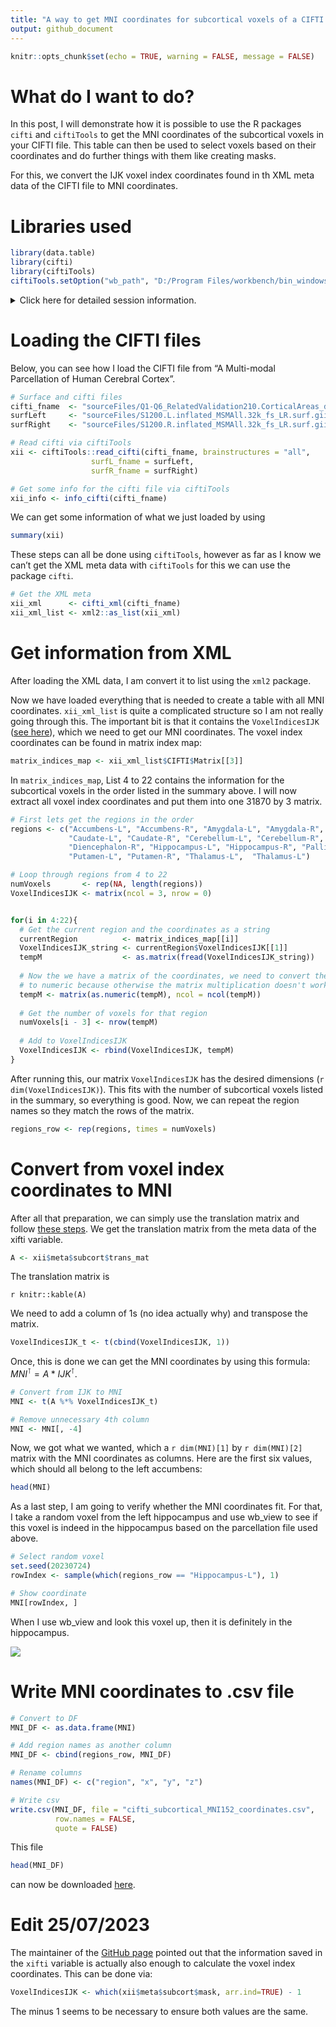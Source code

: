 ```yaml
---
title: "A way to get MNI coordinates for subcortical voxels of a CIFTI file"
output: github_document
---
```


```r
knitr::opts_chunk$set(echo = TRUE, warning = FALSE, message = FALSE)
```

# What do I want to do?
In this post, I will demonstrate how it is possible to use the R packages `cifti` and `ciftiTools` to get the MNI coordinates of the subcortical voxels in your CIFTI file. This table can then be used to select voxels based on their coordinates and do further things with them like creating masks.

For this, we convert the IJK voxel index coordinates found in th XML meta data of the CIFTI file to MNI coordinates.

# Libraries used
```r
library(data.table)
library(cifti)
library(ciftiTools)
ciftiTools.setOption("wb_path", "D:/Program Files/workbench/bin_windows64")
```

<details>
 <summary>Click here for detailed session information. </summary>

Note that I am using `ciftiTools` installed from the 12.0 GitHub branch even though it still says 0.11.0 below. 

```r
sessioninfo::session_info()
```
</details>

# Loading the CIFTI files

Below, you can see how I load the CIFTI file from “A Multi-modal Parcellation of Human Cerebral Cortex”.

```r
# Surface and cifti files
cifti_fname  <- "sourceFiles/Q1-Q6_RelatedValidation210.CorticalAreas_dil_Final_Final_Areas_Group_Colors_with_Atlas_ROIs2.32k_fs_LR.dlabel.nii"
surfLeft     <- "sourceFiles/S1200.L.inflated_MSMAll.32k_fs_LR.surf.gii"
surfRight    <- "sourceFiles/S1200.R.inflated_MSMAll.32k_fs_LR.surf.gii"

# Read cifti via ciftiTools
xii <- ciftiTools::read_cifti(cifti_fname, brainstructures = "all", 
                  surfL_fname = surfLeft, 
                  surfR_fname = surfRight)

# Get some info for the cifti file via ciftiTools
xii_info <- info_cifti(cifti_fname)
```

We can get some information of what we just loaded by using

```r
summary(xii)
```

These steps can all be done using `ciftiTools`, however as far as I know we can't get the XML meta data with `ciftiTools` for this we can use the package `cifti`.

```r
# Get the XML meta
xii_xml      <- cifti_xml(cifti_fname)
xii_xml_list <- xml2::as_list(xii_xml)
```

# Get information from XML
After loading the XML data, I am convert it to list using the `xml2` package. 

Now we have loaded everything that is needed to create a table with all MNI coordinates. `xii_xml_list` is quite a complicated structure so I am not really going through this. The important bit is that it contains the `VoxelIndicesIJK` ([see here](https://www.slicer.org/wiki/Slicer3:Coordinates)), which we need to get our MNI coordinates. The voxel index coordinates can be found in matrix index map:

```r
matrix_indices_map <- xii_xml_list$CIFTI$Matrix[[3]]
```

In `matrix_indices_map`, List 4 to 22 contains the information for the subcortical voxels in the order listed in the summary above. I will now extract all voxel index coordinates and put them into one 31870 by 3 matrix. 

```r
# First lets get the regions in the order
regions <- c("Accumbens-L", "Accumbens-R", "Amygdala-L", "Amygdala-R", "Brain Stem", 
             "Caudate-L", "Caudate-R", "Cerebellum-L", "Cerebellum-R", "Diencephalon-L", 
             "Diencephalon-R", "Hippocampus-L", "Hippocampus-R", "Pallidum-L", "Pallidum-R", 
             "Putamen-L", "Putamen-R", "Thalamus-L",  "Thalamus-L")

# Loop through regions from 4 to 22
numVoxels       <- rep(NA, length(regions))
VoxelIndicesIJK <- matrix(ncol = 3, nrow = 0)


for(i in 4:22){
  # Get the current region and the coordinates as a string
  currentRegion          <- matrix_indices_map[[i]]
  VoxelIndicesIJK_string <- currentRegion$VoxelIndicesIJK[[1]]
  tempM                  <- as.matrix(fread(VoxelIndicesIJK_string))
  
  # Now the we have a matrix of the coordinates, we need to convert them from integer
  # to numeric because otherwise the matrix multiplication doesn't work
  tempM <- matrix(as.numeric(tempM), ncol = ncol(tempM))
  
  # Get the number of voxels for that region
  numVoxels[i - 3] <- nrow(tempM)
  
  # Add to VoxelIndicesIJK
  VoxelIndicesIJK <- rbind(VoxelIndicesIJK, tempM)
}
```


After running this,  our matrix `VoxelIndicesIJK` has the desired dimensions (`r dim(VoxelIndicesIJK)`). This fits with the number of subcortical voxels listed in the summary, so everything is good. Now, we can repeat the region names so they match the rows of the matrix.

```r
regions_row <- rep(regions, times = numVoxels)
```

# Convert from voxel index coordinates to MNI
After all that preparation, we can simply use the translation matrix and follow [these steps](http://rfmri.org/node/1300). We get the translation matrix from the meta data of the xifti variable.

```r
A <- xii$meta$subcort$trans_mat
```

The translation matrix is 

`r knitr::kable(A)`

We need to add a column of 1s (no idea actually why) and transpose the matrix. 

```r
VoxelIndicesIJK_t <- t(cbind(VoxelIndicesIJK, 1))
```

Once, this is done we can get the MNI coordinates by using this formula: $MNI^\intercal = A * IJK^\intercal$.

```r
# Convert from IJK to MNI
MNI <- t(A %*% VoxelIndicesIJK_t)

# Remove unnecessary 4th column
MNI <- MNI[, -4]
```

Now, we got what we wanted, which a `r dim(MNI)[1]` by `r dim(MNI)[2]` matrix with the MNI coordinates as columns. Here are the first six values, which should all belong to the left accumbens:

```r
head(MNI)
```

As a last step, I am going to verify whether the MNI coordinates fit. For that, I take a random voxel from the left hippocampus and use wb_view to see if this voxel is indeed in the hippocampus based on the parcellation file used above.

```r
# Select random voxel
set.seed(20230724)
rowIndex <- sample(which(regions_row == "Hippocampus-L"), 1)

# Show coordinate
MNI[rowIndex, ]
```
When I use wb_view and look this voxel up, then it is definitely in the hippocampus.

![](random_voxel_in_HC.PNG)

# Write MNI coordinates to .csv file

```r
# Convert to DF
MNI_DF <- as.data.frame(MNI)

# Add region names as another column
MNI_DF <- cbind(regions_row, MNI_DF)

# Rename columns
names(MNI_DF) <- c("region", "x", "y", "z")

# Write csv
write.csv(MNI_DF, file = "cifti_subcortical_MNI152_coordinates.csv", 
          row.names = FALSE,
          quote = FALSE)
```

This file 

```r
head(MNI_DF)
```

can now be downloaded [here](https://gist.github.com/JAQuent/b1abc8e5e3375d461850eb641efde601).

# Edit 25/07/2023

The maintainer of the [GitHub page](https://github.com/mandymejia/ciftiTools/issues/53) pointed out that the information saved in the `xifti` variable is actually also enough to calculate the voxel index coordinates. This can be done via:


```r
VoxelIndicesIJK <- which(xii$meta$subcort$mask, arr.ind=TRUE) - 1
```

The minus 1 seems to be necessary to ensure both values are the same.